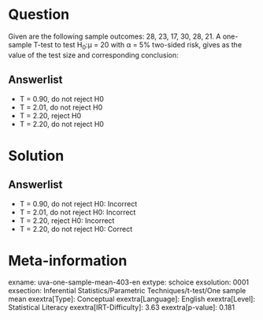 Question
========

Given are the following sample outcomes: 28, 23, 17, 30, 28, 21. A one-sample T-test to test H~0~:μ = 20 with α = 5% two-sided risk, gives as the value of the test size and corresponding conclusion:

Answerlist
----------

* T = 0.90, do not reject H0
* T = 2.01, do not reject H0
* T = 2.20, reject H0
* T = 2.20, do not reject H0

Solution
========

Answerlist
----------

* T = 0.90, do not reject H0: Incorrect
* T = 2.01, do not reject H0: Incorrect
* T = 2.20, reject H0: Incorrect
* T = 2.20, do not reject H0: Correct

Meta-information
================
exname: uva-one-sample-mean-403-en
extype: schoice
exsolution: 0001
exsection: Inferential Statistics/Parametric Techniques/t-test/One sample mean
exextra[Type]: Conceptual
exextra[Language]: English
exextra[Level]: Statistical Literacy
exextra[IRT-Difficulty]: 3.63
exextra[p-value]: 0.181
